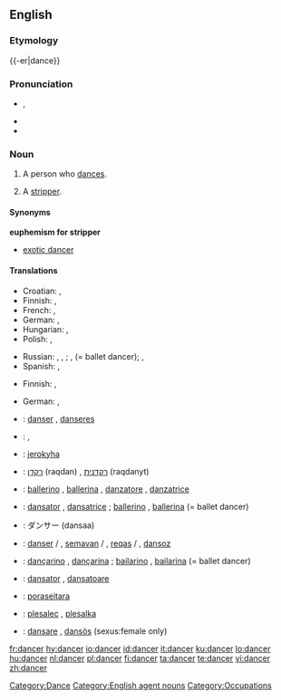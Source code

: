 ==English==

===Etymology===
{{-er|dance}}

===Pronunciation===
* {{a|UK}} {{IPA|/ˈdæns.ə(ɹ)/}}, {{SAMPA|/"d{ns.@(r)/}}
* {{audio|en-us-dancer.ogg|Audio (US)}}
* {{rhymes|ɑːnsə(r)}}

===Noun===
{{wikipedia}}
{{en-noun}}

# A person who [[dances]].
# {{euphemism}} A [[stripper]].

====Synonyms====
'''euphemism for stripper'''
* [[exotic dancer]]

====Translations====
{{trans-top|person who dances}}
* Croatian: {{t|hr|plesač|alt=plèsāč|m}}, {{t|hr|plesačica|alt=plesàčica|f}}
* Finnish: {{t+|fi|tanssija}}, {{t+|fi|tanssijatar}}
* French: {{t+|fr|danseur|m}}, {{t+|fr|danseuse|f}}
* German: {{t-|de|Tänzer|m}}, {{t-|de|Tänzerin|f}}
* Hungarian: {{t+|hu|táncos|m}}, {{t+|hu|táncosnő|f}}
* Polish: {{t-|pl|tancerz|m}}, {{t-|pl|tancerka|f}}
{{trans-mid}}
* Russian: {{t|ru|танцор|m|tr=tancór|sc=Cyrl}}, {{t|ru|танцовщик|m|tr=tancóvš'ik|sc=Cyrl}}, {{t|ru|танцовщица|f|tr=tancóvš'ica|sc=Cyrl}}; {{t|ru|балерун|m|tr=bal'erún|sc=Cyrl}}, {{t+|ru|балерина|f|tr=bal'erína|sc=Cyrl}} (= ballet dancer); {{t|ru|плясун|m|tr=pl'asún|sc=Cyrl}}, {{t|ru|плясунья|f|tr=pl'asún'ja|sc=Cyrl}}
* Spanish: {{t-|es|bailarín|m}}, {{t-|es|bailarina|f}}
{{trans-bottom}}

{{trans-top|euphemism for stripper}}
* Finnish: {{t+|fi|tanssija}}, {{t+|fi|tanssijatar}}
{{trans-mid}}
* German: {{t+|de|Tänzerin|f}}, {{t-|de|Tänzer|m}}
{{trans-bottom}}

{{checktrans-top}}
* {{ttbc|Dutch}}: [[danser]] {{m}}, [[danseres]] {{f}}
* {{ttbc|Greek}}: {{t|el|χορευτής|m|tr=choreftís|sc=Grek}}, {{t|el|χορεύτρια|f|tr=choréftria|sc=Grek}}
* {{ttbc|Guarani}}: [[jerokyha]]
* {{ttbc|Hebrew}}: [[רקדן]] (raqdan) {{m}}, [[רקדנית]] (raqdanyt) {{f}}
* {{ttbc|Italian}}: [[ballerino]] {{m}}, [[ballerina]] {{f}}, [[danzatore]] {{m}}, [[danzatrice]] {{f}}
* {{ttbc|Interlingua}}: [[dansator]] {{m}}, [[dansatrice]] {{f}}; [[ballerino]] {{m}}, [[ballerina]] {{f}} (= ballet dancer)
{{trans-mid}}
* {{ttbc|Japanese}}: ダンサー (dansaa)
* {{ttbc|Kurdish}}: [[danser]] {{m}} / {{f}}, [[semavan]] {{m}} / {{f}}, [[reqas]] {{m}} / {{f}}, [[dansoz]] {{f}}
* {{ttbc|Portuguese}}: [[dançarino]] {{m}}, [[dançarina]] {{f}}; [[bailarino]] {{m}}, [[bailarina]] {{f}} (= ballet dancer)
* {{ttbc|Romanian}}: [[dansator]] {{m}}, [[dansatoare]] {{f}}
* {{ttbc|Tupinambá}}: [[poraseitara]]
* {{ttbc|Slovene}}: [[plesalec]] {{m}}, [[plesalka]] {{f}}
* {{ttbc|Swedish}}: [[dansare]] {{c}}, [[dansös]] {{c}} (sexus:female only)
{{trans-bottom}}

[[Category:Dance]]
[[Category:English agent nouns]]
[[Category:Occupations]]

[[fr:dancer]]
[[hy:dancer]]
[[io:dancer]]
[[id:dancer]]
[[it:dancer]]
[[ku:dancer]]
[[lo:dancer]]
[[hu:dancer]]
[[nl:dancer]]
[[pl:dancer]]
[[fi:dancer]]
[[ta:dancer]]
[[te:dancer]]
[[vi:dancer]]
[[zh:dancer]]